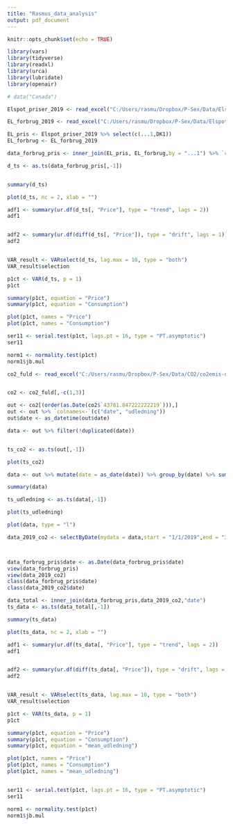 ```yaml
---
title: "Rasmus_data_analysis"
output: pdf_document
---
```


```r
knitr::opts_chunk$set(echo = TRUE)

library(vars)
library(tidyverse)
library(readxl)
library(urca)
library(lubridate)
library(openair)

```


```r

# data("Canada")

Elspot_priser_2019 <- read_excel("C:/Users/rasmu/Dropbox/P-Sex/Data/Elspot-priser/Elspot-priser_2019.xlsx")

EL_forbrug_2019 <- read_excel("C:/Users/rasmu/Dropbox/P-Sex/Data/Elspot-priser/EL_forbrug_2019.xlsx")

EL_pris <- Elspot_priser_2019 %>% select(c(...1,DK1))
EL_forbrug <- EL_forbrug_2019

data_forbrug_pris <- inner_join(EL_pris, EL_forbrug,by = "...1") %>% `colnames<-`(c("date", "Price", "Consumption"))

d_ts <- as.ts(data_forbrug_pris[,-1])


summary(d_ts)

plot(d_ts, nc = 2, xlab = "")

adf1 <- summary(ur.df(d_ts[, "Price"], type = "trend", lags = 2))
adf1


adf2 <- summary(ur.df(diff(d_ts[, "Price"]), type = "drift", lags = 1))
adf2


VAR_result <- VARselect(d_ts, lag.max = 10, type = "both")
VAR_result$selection

p1ct <- VAR(d_ts, p = 1)
p1ct

summary(p1ct, equation = "Price")
summary(p1ct, equation = "Consumption")

plot(p1ct, names = "Price")
plot(p1ct, names = "Consumption")

ser11 <- serial.test(p1ct, lags.pt = 16, type = "PT.asymptotic")
ser11

norm1 <- normality.test(p1ct)
norm1$jb.mul
```




```r

co2_fuld <- read_excel("C:/Users/rasmu/Dropbox/P-Sex/Data/CO2/co2emis-dee2c245157047d6a4743124d7660ae6.xlsx")


co2 <- co2_fuld[,-c(1,3)]

out <- co2[(order(as.Date(co2$`43781.847222222219`))),]
out <- out %>% `colnames<-`(c("date", "udledning"))
out$date <- as_datetime(out$date)

data <- out %>% filter(!duplicated(date))


ts_co2 <- as.ts(out[,-1])

plot(ts_co2)

data <- out %>% mutate(date = as_date(date)) %>% group_by(date) %>% summarize(mean_udledning = mean(udledning))

summary(data)

ts_udledning <- as.ts(data[,-1])

plot(ts_udledning)

plot(data, type = "l")

data_2019_co2 <- selectByDate(mydata = data,start = "1/1/2019",end = "31/12/2019", day = 1:31)




```



```r

data_forbrug_pris$date <- as.Date(data_forbrug_pris$date)
view(data_forbrug_pris)
view(data_2019_co2)
class(data_forbrug_pris$date)
class(data_2019_co2$date)

data_total <- inner_join(data_forbrug_pris,data_2019_co2,"date")
ts_data <- as.ts(data_total[,-1])

summary(ts_data)

plot(ts_data, nc = 2, xlab = "")

adf1 <- summary(ur.df(ts_data[, "Price"], type = "trend", lags = 2))
adf1


adf2 <- summary(ur.df(diff(ts_data[, "Price"]), type = "drift", lags = 1))
adf2


VAR_result <- VARselect(ts_data, lag.max = 10, type = "both")
VAR_result$selection

p1ct <- VAR(ts_data, p = 1)
p1ct

summary(p1ct, equation = "Price")
summary(p1ct, equation = "Consumption")
summary(p1ct, equation = "mean_udledning")

plot(p1ct, names = "Price")
plot(p1ct, names = "Consumption")
plot(p1ct, names = "mean_udledning")


ser11 <- serial.test(p1ct, lags.pt = 16, type = "PT.asymptotic")
ser11

norm1 <- normality.test(p1ct)
norm1$jb.mul


```













